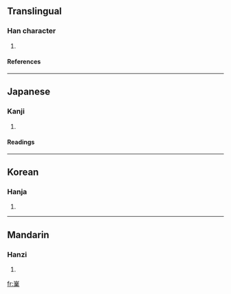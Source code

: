 ==Translingual==
===Han character===
{{Han char|rn=46|rad=山|as=13|sn=16|four=2290<sub>4</sub>|canj=山廿金木 (UTCD)}}
# {{defn|Han|sort=山13}}
====References====
{{Han ref|kx=0320.190|dkj=08506|dj=0620.220|hdz=10800.080|uh=5DAA|ud=23978|bh=E965|bd=59749}}
----
==Japanese==
===Kanji===
{{ja-kanji|grade=|rs=山13}}
# {{defn|Japanese}} 
====Readings====
{{ja-readings|on=[[ぎょう]] (gyō)|kun=}}
----
==Korean==
===Hanja===
{{ko-hanja|hangeul=업|rv=eop|mr=ŏp}}
# {{defn|Korean}}
----
==Mandarin==
===Hanzi===
{{cmn-hanzi|pin=[[yè]] (ye4)|wg=yeh<sup>4</sup>}}
# {{defn|Mandarin}}

[[fr:嶪]]